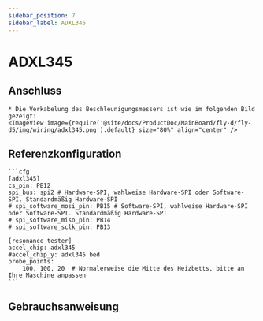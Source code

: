 ```yaml
---
sidebar_position: 7
sidebar_label: ADXL345
---
```




# ADXL345

## Anschluss
    * Die Verkabelung des Beschleunigungsmessers ist wie im folgenden Bild gezeigt:
    <ImageView image={require('@site/docs/ProductDoc/MainBoard/fly-d/fly-d5/img/wiring/adxl345.png').default} size="80%" align="center" />

## Referenzkonfiguration

    ```cfg
    [adxl345]
    cs_pin: PB12
    spi_bus: spi2 # Hardware-SPI, wahlweise Hardware-SPI oder Software-SPI. Standardmäßig Hardware-SPI
    # spi_software_mosi_pin: PB15 # Software-SPI, wahlweise Hardware-SPI oder Software-SPI. Standardmäßig Hardware-SPI
    # spi_software_miso_pin: PB14
    # spi_software_sclk_pin: PB13

    [resonance_tester]
    accel_chip: adxl345
    #accel_chip_y: adxl345 bed
    probe_points:
        100, 100, 20  # Normalerweise die Mitte des Heizbetts, bitte an Ihre Maschine anpassen
    ```

## Gebrauchsanweisung

<ADXL />